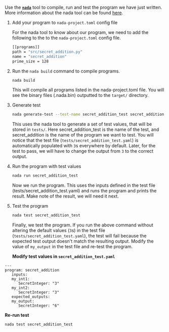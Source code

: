 Use the <strong>[`nada`](/nada)</strong> tool to compile, run and test the program we have just written. More information about the nada tool can be found [here](https://docs.nillion.com/nada).

1. Add your program to `nada-project.toml` config file

   For the nada tool to know about our program, we need to add the following to the to the `nada-project.toml` config file.
   ```bash
   [[programs]]
   path = "src/secret_addition.py"
   name = "secret_addition"
   prime_size = 128
   ```

2. Run the `nada build` command to compile programs.
   ```bash
   nada build
   ```

   This will compile all programs listed in the nada-project.toml file. You will see the binary files (.nada.bin) outputted to the `target/` directory.

3. Generate test
   ```bash
   nada generate-test --test-name secret_addition_test secret_addition
   ```

   This uses the nada tool to generate a set of test values, that will be stored in `tests/`. Here secret_addition_test is the name of the test, and secret_addition is the name of the program we want to test. You will notice that the test file (`tests/secret_addition_test.yaml`) is automatically populated with `3`s everywhere by default. Later, for the test to pass, we will have to change the output from `3` to the correct output.

4. Run the program with test values
   ```bash
   nada run secret_addition_test
   ```
   
   Now we run the program. This uses the inputs defined in the test file (tests/secret_addition_test.yaml) and runs the program and prints the result. Make note of the result, we will need it next.

5. Test the program
   ```bash
   nada test secret_addition_test
   ```
   
   Finally, we test the program. If you run the above command without altering the default values (`3`s) in the test file (`tests/secret_addition_test.yaml`), the test will fail because the expected test output doesn't match the resulting output. Modify the value of `my_output` in the test file and re-test the program.

    <strong>Modify test values in `secret_addition_test.yaml`</strong>
```
---
program: secret_addition
   inputs:
   my_int1:
      SecretInteger: "3"
   my_int2:
      SecretInteger: "3"
   expected_outputs:
   my_output:
      SecretInteger: "6"
```

   <strong>Re-run test</strong>

   ```bash
   nada test secret_addition_test
   ```